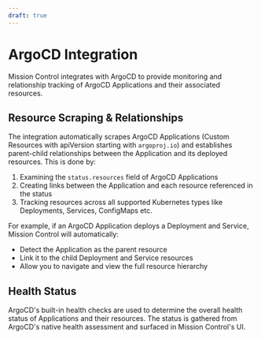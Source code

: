 ```yaml
---
draft: true
---
```


# ArgoCD Integration

Mission Control integrates with ArgoCD to provide monitoring and relationship tracking of ArgoCD Applications and their associated resources.

## Resource Scraping & Relationships

The integration automatically scrapes ArgoCD Applications (Custom Resources with apiVersion starting with `argoproj.io`) and establishes parent-child relationships between the Application and its deployed resources. This is done by:

1. Examining the `status.resources` field of ArgoCD Applications
2. Creating links between the Application and each resource referenced in the status
3. Tracking resources across all supported Kubernetes types like Deployments, Services, ConfigMaps etc.

For example, if an ArgoCD Application deploys a Deployment and Service, Mission Control will automatically:
- Detect the Application as the parent resource
- Link it to the child Deployment and Service resources
- Allow you to navigate and view the full resource hierarchy

## Health Status

ArgoCD's built-in health checks are used to determine the overall health status of Applications and their resources. The status is gathered from ArgoCD's native health assessment and surfaced in Mission Control's UI.
